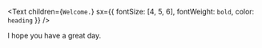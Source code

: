 <Text
  children={`Welcome.`}
  sx={{ fontSize: [4, 5, 6], fontWeight: `bold`, color: `heading` }}
/>

I hope you have a great day.
